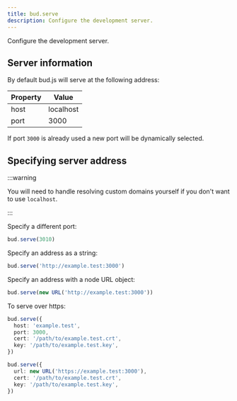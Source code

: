 ```yaml
---
title: bud.serve
description: Configure the development server.
---
```


Configure the development server.

## Server information

By default bud.js will serve at the following address:

| Property | Value     |
| -------- | --------- |
| host     | localhost |
| port     | 3000      |

If port `3000` is already used a new port will be dynamically selected.

## Specifying server address

:::warning

You will need to handle resolving custom domains yourself if you don't want to use `localhost`.

:::

Specify a different port:

```ts title='bud.config.js'
bud.serve(3010)
```

Specify an address as a string:

```ts title='bud.config.js'
bud.serve('http://example.test:3000')
```

Specify an address with a node URL object:

```ts title='bud.config.js'
bud.serve(new URL('http://example.test:3000'))
```

To serve over https:

```ts title='bud.config.js'
bud.serve({
  host: 'example.test',
  port: 3000,
  cert: '/path/to/example.test.crt',
  key: '/path/to/example.test.key',
})
```

```ts title="bud.config.js"
bud.serve({
  url: new URL('https://example.test:3000'),
  cert: '/path/to/example.test.crt',
  key: '/path/to/example.test.key',
})
```
